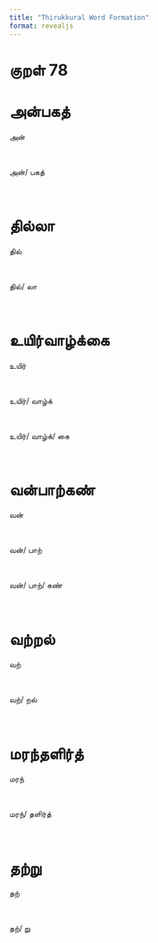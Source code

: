 ```yaml
---
title: "Thirukkural Word Formation"
format: revealjs
---
```


# குறள் 78

# அன்பகத்

:::: {.incremental}

::: {.fragment}


  அன்

:::

<br>

::: {.fragment}


  அன்/&nbsp;பகத்

:::

<br>

::::

# தில்லா

:::: {.incremental}

::: {.fragment}


  தில்

:::

<br>

::: {.fragment}


  தில்/&nbsp;லா

:::

<br>

::::

# உயிர்வாழ்க்கை

:::: {.incremental}

::: {.fragment}


  உயிர்

:::

<br>

::: {.fragment}


  உயிர்/&nbsp;வாழ்க்

:::

<br>

::: {.fragment}


  உயிர்/&nbsp;வாழ்க்/&nbsp;கை

:::

<br>

::::

# வன்பாற்கண்

:::: {.incremental}

::: {.fragment}


  வன்

:::

<br>

::: {.fragment}


  வன்/&nbsp;பாற்

:::

<br>

::: {.fragment}


  வன்/&nbsp;பாற்/&nbsp;கண்

:::

<br>

::::

# வற்றல்

:::: {.incremental}

::: {.fragment}


  வற்

:::

<br>

::: {.fragment}


  வற்/&nbsp;றல்

:::

<br>

::::

# மரந்தளிர்த்

:::: {.incremental}

::: {.fragment}


  மரந்

:::

<br>

::: {.fragment}


  மரந்/&nbsp;தளிர்த்

:::

<br>

::::

# தற்று

:::: {.incremental}

::: {.fragment}


  தற்

:::

<br>

::: {.fragment}


  தற்/&nbsp;று

:::

<br>

::::
